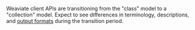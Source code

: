 Weaviate client APIs are transitioning from the "class" model to a "collection" model. Expect to see differences in terminology, descriptions, and [output formats](/developers/weaviate/client-libraries/python#print-formatting) during the transition period.

